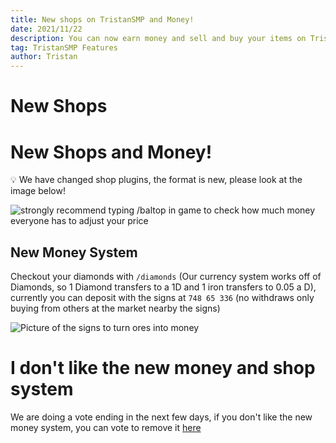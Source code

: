 ```yaml
---
title: New shops on TristanSMP and Money!
date: 2021/11/22
description: You can now earn money and sell and buy your items on TristanSMP!
tag: TristanSMP Features
author: Tristan
---
```


# New Shops

# New Shops and Money!

<aside>
💡 We have changed shop plugins, the format is new, please look at the image below!

</aside>

![**strongly recommend typing `/baltop` in game to check how much money everyone has to adjust your price**](https://tristansmp.com/blogimages/signhelp.png)

## New Money System

Checkout your diamonds with `/diamonds` (Our currency system works off of Diamonds, so 1 Diamond transfers to a 1D and 1 iron transfers to 0.05 a D), currently you can deposit with the signs at `748 65 336` (no withdraws only buying from others at the market nearby the signs)

![Picture of the signs to turn ores into money](https://tristansmp.com/blogimages/csigns.png)

# I don't like the new money and shop system

We are doing a vote ending in the next few days, if you don't like the new money system, you can vote to remove it [here](https://forms.gle/WrBkQvNE2F47mzhR9)
